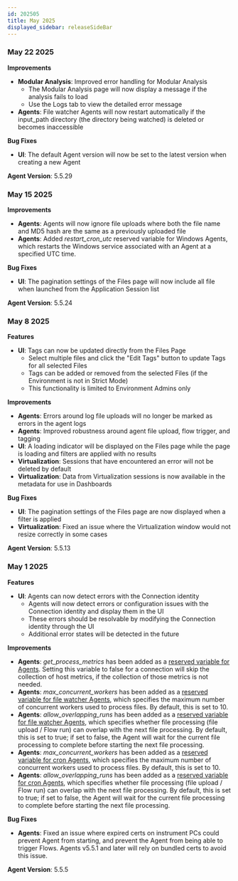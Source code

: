 ```yaml
---
id: 202505
title: May 2025
displayed_sidebar: releaseSideBar
---
```

### May 22 2025

**Improvements** 
- **Modular Analysis**: Improved error handling for Modular Analysis
  - The Modular Analysis page will now display a message if the analysis fails to load
  - Use the Logs tab to view the detailed error message
- **Agents**: File watcher Agents will now restart automatically if the input_path directory (the directory being watched) is deleted or becomes inaccessible

**Bug Fixes**
- **UI**: The default Agent version will now be set to the latest version when creating a new Agent

**Agent Version**: 5.5.29

### May 15 2025

**Improvements** 
- **Agents**: Agents will now ignore file uploads where both the file name and MD5 hash are the same as a previously uploaded file
- **Agents**: Added _restart_cron_utc_ reserved variable for Windows Agents, which restarts the Windows service associated with an Agent at a specified UTC time.  

**Bug Fixes**
- **UI**: The pagination settings of the Files page will now include all file when launched from the Application Session list

**Agent Version**: 5.5.24

### May 8 2025

**Features**
- **UI**: Tags can now be updated directly from the Files Page
  - Select multiple files and click the "Edit Tags" button to update Tags for all selected Files
  - Tags can be added or removed from the selected Files (if the Environment is not in Strict Mode)
  - This functionality is limited to Environment Admins only

**Improvements** 
- **Agents**: Errors around log file uploads will no longer be marked as errors in the agent logs
- **Agents**: Improved robustness around agent file upload, flow trigger, and tagging
- **UI**: A loading indicator will be displayed on the Files page while the page is loading and filters are applied with no results
- **Virtualization**: Sessions that have encountered an error will not be deleted by default
- **Virtualization**: Data from Virtualization sessions is now available in the metadata for use in Dashboards

**Bug Fixes**
- **UI**: The pagination settings of the Files page are now displayed when a filter is applied
- **Virtualization**: Fixed an issue where the Virtualization window would not resize correctly in some cases

**Agent Version**: 5.5.13


### May 1 2025

**Features**
- **UI**: Agents can now detect errors with the Connection identity
  - Agents will now detect errors or configuration issues with the Connection identity and display them in the UI
  - These errors should be resolvable by modifying the Connection identity through the UI
  - Additional error states will be detected in the future

**Improvements** 
- **Agents**: _get_process_metrics_ has been added as a [reserved variable for Agents](../app/agents/Agent#reserved-variables-for-all-agents). Setting this variable to false for a connection will skip the collection of host metrics, if the collection of those metrics is not needed.
- **Agents**: _max_concurrent_workers_ has been added as a [reserved variable for file watcher Agents](../app/agents/Agent#reserved-variables-for-file-watcher-agents), which specifies the maximum number of concurrent workers used to process files.  By default, this is set to 10.
- **Agents**: _allow_overlapping_runs_ has been added as a [reserved variable for file watcher Agents](../app/agents/Agent#reserved-variables-for-file-watcher-agents), which specifies whether file processing (file upload / Flow run) can overlap with the next file processing.  By default, this is set to true; if set to false, the Agent will wait for the current file processing to complete before starting the next file processing.
- **Agents**: _max_concurrent_workers_ has been added as a [reserved variable for cron Agents](../app/agents/Agent#reserved-variables-for-cron-agents), which specifies the maximum number of concurrent workers used to process files.  By default, this is set to 10.
- **Agents**: _allow_overlapping_runs_ has been added as a [reserved variable for cron Agents](../app/agents/Agent#reserved-variables-for-cron-agents), which specifies whether file processing (file upload / Flow run) can overlap with the next file processing.  By default, this is set to true; if set to false, the Agent will wait for the current file processing to complete before starting the next file processing.

**Bug Fixes**
- **Agents**: Fixed an issue where expired certs on instrument PCs could prevent Agent from starting, and prevent the Agent from being able to trigger Flows.  Agents v5.5.1 and later will rely on bundled certs to avoid this issue.

**Agent Version**: 5.5.5

